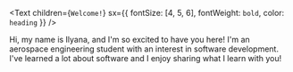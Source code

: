 <Text
  children={`Welcome!`}
  sx={{ fontSize: [4, 5, 6], fontWeight: `bold`, color: `heading` }}
/>

Hi, my name is Ilyana, and I'm so excited to have you here! I'm an aerospace engineering student with an interest in software development. I've learned a lot about software and I enjoy sharing what I learn with you!
